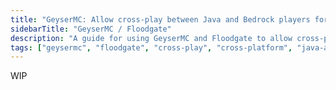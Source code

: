 ---
title: "GeyserMC: Allow cross-play between Java and Bedrock players for your Minecraft server"
sidebarTitle: "GeyserMC / Floodgate"
description: "A guide for using GeyserMC and Floodgate to allow cross-play between Java and Bedrock players and let them connect to your Java Minecraft server."
tags: ["geysermc", "floodgate", "cross-play", "cross-platform", "java-and-bedrock", "paper"]
---

WIP
